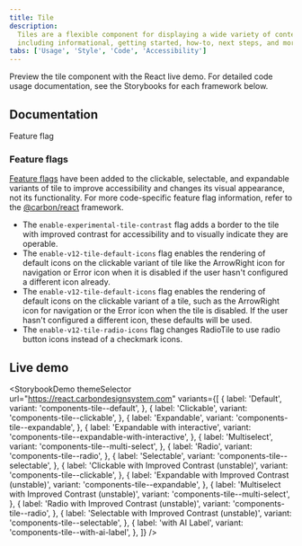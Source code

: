 ```yaml
---
title: Tile
description:
  Tiles are a flexible component for displaying a wide variety of content,
  including informational, getting started, how-to, next steps, and more.
tabs: ['Usage', 'Style', 'Code', 'Accessibility']
---
```



<PageDescription>

Preview the tile component with the React live demo. For detailed code usage
documentation, see the Storybooks for each framework below.

</PageDescription>

## Documentation

<Row className="resource-card-group">
<Column colLg={4} colMd={4} noGutterSm>
  <ResourceCard
    subTitle="React"
    href="https://react.carbondesignsystem.com/?path=/story/components-tile--default"
    >

<MdxIcon name="react" />
<Tag type="blue">Feature flag</Tag>

  </ResourceCard>
</Column>
<Column colLg={4} colMd={4} noGutterSm>
  <ResourceCard
      subTitle="Web Components"
      href="https://web-components.carbondesignsystem.com/?path=/story/components-tile--default"
      >

<MdxIcon name="webcomponents" />

  </ResourceCard>
</Column>
<Column colLg={4} colMd={4} noGutterSm>
  <ResourceCard
      subTitle="Angular (Community)"
      href="https://angular.carbondesignsystem.com/?path=/story/components-tiles--basic"
      >

<MdxIcon name="angular" />

  </ResourceCard>
</Column>
<Column colLg={4} colMd={4} noGutterSm>
  <ResourceCard
      subTitle="Vue (Community)"
      href="http://vue.carbondesignsystem.com/?path=/story/components-cvtile--default"
      >

<MdxIcon name="vue" />

  </ResourceCard>
</Column>
</Row>

### Feature flags

[Feature flags](/components/overview/feature-flags/) have been added to the
clickable, selectable, and expandable variants of tile to improve accessibility
and changes its visual appearance, not its functionality. For more code-specific
feature flag information, refer to the
[@carbon/react](https://react.carbondesignsystem.com/?path=/docs/experimental-feature-flags-tile--overview)
framework.

- The `enable-experimental-tile-contrast` flag adds a border to the tile with
  improved contrast for accessibility and to visually indicate they are
  operable.
- The `enable-v12-tile-default-icons` flag enables the rendering of default
  icons on the clickable variant of tile like the ArrowRight icon for navigation
  or Error icon when it is disabled if the user hasn't configured a different
  icon already.
- The `enable-v12-tile-default-icons` flag enables the rendering of default
  icons on the clickable variant of a tile, such as the ArrowRight icon for
  navigation or the Error icon when the tile is disabled. If the user hasn't
  configured a different icon, these defaults will be used.
- The `enable-v12-tile-radio-icons` flag changes RadioTile to use radio button
  icons instead of a checkmark icons.

## Live demo

<StorybookDemo
  themeSelector
  url="https://react.carbondesignsystem.com"
  variants={[
    {
      label: 'Default',
      variant: 'components-tile--default',
    },
    {
      label: 'Clickable',
      variant: 'components-tile--clickable',
    },
    {
      label: 'Expandable',
      variant: 'components-tile--expandable',
    },
    {
      label: 'Expandable with interactive',
      variant: 'components-tile--expandable-with-interactive',
    },
    {
      label: 'Multiselect',
      variant: 'components-tile--multi-select',
    },
    {
      label: 'Radio',
      variant: 'components-tile--radio',
    },
    {
      label: 'Selectable',
      variant: 'components-tile--selectable',
    },
    {
      label: 'Clickable with Improved Contrast (unstable)',
      variant: 'components-tile--clickable',
    },
    {
      label: 'Expandable with Improved Contrast (unstable)',
      variant: 'components-tile--expandable',
    },
    {
      label: 'Multiselect with Improved Contrast (unstable)',
      variant: 'components-tile--multi-select',
    },
    {
      label: 'Radio with Improved Contrast (unstable)',
      variant: 'components-tile--radio',
    },
    {
      label: 'Selectable with Improved Contrast (unstable)',
      variant: 'components-tile--selectable',
    },
    {
      label: 'with AI Label',
      variant: 'components-tile--with-ai-label',
    },
  ]}
/>
